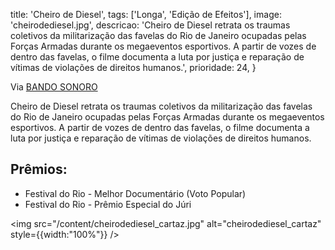   title: 'Cheiro de Diesel',
  tags: ['Longa', 'Edição de Efeitos'],
  image: 'cheirodediesel.jpg',
  descricao: 'Cheiro de Diesel retrata os traumas coletivos da militarização das favelas do Rio de Janeiro ocupadas pelas Forças Armadas durante os megaeventos esportivos. A partir de vozes de dentro das favelas, o filme documenta a luta por justiça e reparação de vítimas de violações de direitos humanos.',
  prioridade: 24,
}

Via <a href="https://bandosonoro.com.br/" target="_blank">BANDO SONORO</a>

Cheiro de Diesel retrata os traumas coletivos da militarização das favelas do Rio de Janeiro ocupadas pelas Forças Armadas durante os megaeventos esportivos. A partir de vozes de dentro das favelas, o filme documenta a luta por justiça e reparação de vítimas de violações de direitos humanos.

## Prêmios:
- Festival do Rio - Melhor Documentário (Voto Popular)
- Festival do Rio - Prêmio Especial do Júri

 <img src="/content/cheirodediesel_cartaz.jpg" alt="cheirodediesel_cartaz" style={{width:"100%"}} />
